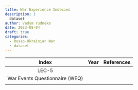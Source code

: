 ```yaml
---
title: War Experience Indecies
description: |
  dataset
author: Vadym Yudneko
date: 2023-08-04
draft: true
categories:
  - Russo-Ukrainian War
  - dataset
---
```


|             Index              | Year | References |
|:------------------------------:|:-----|:-----------|
|             LEC-5              |      |            |
| War Events Questionnaire (WEQ) |      |            |
|                                |      |            |
